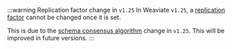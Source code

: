 :::warning Replication factor change in `v1.25`
In Weaviate `v1.25`, a [replication factor](/docs/weaviate/concepts/replication-architecture/cluster-architecture#replication-factor) cannot be changed once it is set.

This is due to the [schema consensus algorithm](/docs/weaviate/concepts/replication-architecture/consistency) change in `v1.25`. This will be improved in future versions.
:::
